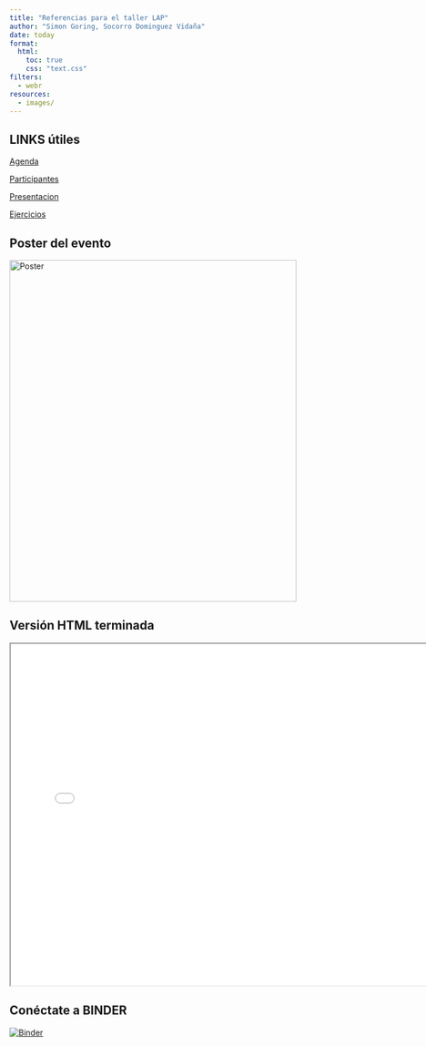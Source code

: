 ```yaml
---
title: "Referencias para el taller LAP"
author: "Simon Goring, Socorro Dominguez Vidaña"
date: today
format:
  html:
    toc: true
    css: "text.css"
filters:
  - webr
resources:
  - images/
---
```

## LINKS útiles

<a href="https://docs.google.com/document/d/12g128wHhCxW6Dn5IpwZ5G2cT7gAdt7jf/edit#heading=h.vnk5sqtfbjsp" target="_blank">Agenda</a>

<a href="https://docs.google.com/presentation/d/1FpejJCsf5l10nkcnT0BhXMAXVIc2qrms/edit?slide=id.p1#slide=id.p1"target="_blank">Participantes</a>

<a href="https://docs.google.com/presentation/d/17JfCtpgFema4i2SjPZyC3ACuWVmUYn6A/edit?slide=id.p1#slide=id.p1"target="_blank">Presentacion</a>

<a href="https://docs.google.com/presentation/d/1ws2WVEDQzSTPTqqAYHTeA-VOlVPCFMsW/edit?slide=id.p15#slide=id.p15"target="_blank">Ejercicios</a>


## Poster del evento

<img src="https://open.neotomadb.org/R-workshop/webr_repo/images/poster.jpg" style="width: 100%; max-height: 600px; object-fit: contain;" alt="Poster">



## Versión HTML terminada

<iframe src="simple_workflow.html" width="150%" height="600"></iframe>


## Conéctate a BINDER

[![Binder](https://mybinder.org/badge_logo.svg)](https://mybinder.org/v2/gh/NeotomaDB/Current_Workshop/main)

